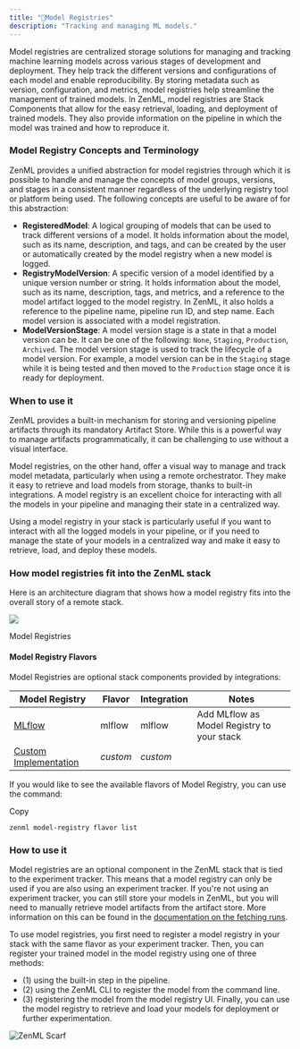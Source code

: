 ```yaml
---
title: "📓Model Registries"
description: "Tracking and managing ML models."
---
```


Model registries are centralized storage solutions for managing and tracking machine learning models across various stages of development and deployment. They help track the different versions and configurations of each model and enable reproducibility. By storing metadata such as version, configuration, and metrics, model registries help streamline the management of trained models. In ZenML, model registries are Stack Components that allow for the easy retrieval, loading, and deployment of trained models. They also provide information on the pipeline in which the model was trained and how to reproduce it.

### Model Registry Concepts and Terminology

ZenML provides a unified abstraction for model registries through which it is possible to handle and manage the concepts of model groups, versions, and stages in a consistent manner regardless of the underlying registry tool or platform being used. The following concepts are useful to be aware of for this abstraction:

* **RegisteredModel**: A logical grouping of models that can be used to track different versions of a model. It holds information about the model, such as its name, description, and tags, and can be created by the user or automatically created by the model registry when a new model is logged.
* **RegistryModelVersion**: A specific version of a model identified by a unique version number or string. It holds information about the model, such as its name, description, tags, and metrics, and a reference to the model artifact logged to the model registry. In ZenML, it also holds a reference to the pipeline name, pipeline run ID, and step name. Each model version is associated with a model registration.
* **ModelVersionStage**: A model version stage is a state in that a model version can be. It can be one of the following: `None`, `Staging`, `Production`, `Archived`. The model version stage is used to track the lifecycle of a model version. For example, a model version can be in the `Staging` stage while it is being tested and then moved to the `Production` stage once it is ready for deployment.

### When to use it

ZenML provides a built-in mechanism for storing and versioning pipeline artifacts through its mandatory Artifact Store. While this is a powerful way to manage artifacts programmatically, it can be challenging to use without a visual interface.

Model registries, on the other hand, offer a visual way to manage and track model metadata, particularly when using a remote orchestrator. They make it easy to retrieve and load models from storage, thanks to built-in integrations. A model registry is an excellent choice for interacting with all the models in your pipeline and managing their state in a centralized way.

Using a model registry in your stack is particularly useful if you want to interact with all the logged models in your pipeline, or if you need to manage the state of your models in a centralized way and make it easy to retrieve, load, and deploy these models.

### How model registries fit into the ZenML stack

Here is an architecture diagram that shows how a model registry fits into the overall story of a remote stack.

![](/images/stack-components/files%2Fv0%2Fb%2Fgitbook-x-prod.appspot.com%2Fo%2Fspaces%252FSXceRPgF1t4PqY7HbePb%252Fuploads%252Fgit-blob-3af32819ee7f82f8cbe6b58761a58af70ea8f528%252FRemote-with-model-registry.png)

Model Registries

#### Model Registry Flavors

Model Registries are optional stack components provided by integrations:

| Model Registry                                                     | Flavor   | Integration | Notes                                      |
| ------------------------------------------------------------------ | -------- | ----------- | ------------------------------------------ |
| [MLflow](/stack-components/model-registries/mlflow)                | mlflow   | mlflow      | Add MLflow as Model Registry to your stack |
| [Custom Implementation](/stack-components/model-registries/custom) | _custom_ | _custom_    |                                            |

If you would like to see the available flavors of Model Registry, you can use the command:

Copy

```
zenml model-registry flavor list
```

### How to use it

Model registries are an optional component in the ZenML stack that is tied to the experiment tracker. This means that a model registry can only be used if you are also using an experiment tracker. If you're not using an experiment tracker, you can still store your models in ZenML, but you will need to manually retrieve model artifacts from the artifact store. More information on this can be found in the [documentation on the fetching runs](/how-to/build-pipelines/fetching-pipelines).

To use model registries, you first need to register a model registry in your stack with the same flavor as your experiment tracker. Then, you can register your trained model in the model registry using one of three methods:

* (1) using the built-in step in the pipeline.
* (2) using the ZenML CLI to register the model from the command line.
* (3) registering the model from the model registry UI. Finally, you can use the model registry to retrieve and load your models for deployment or further experimentation.

![ZenML Scarf](/images/stack-components)